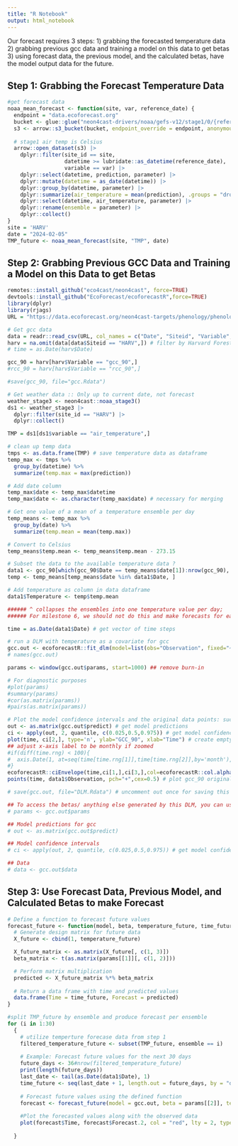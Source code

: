 ```yaml
---
title: "R Notebook"
output: html_notebook
---
```

Our forecast requires 3 steps: 
1) grabbing the forecasted temperature data
2) grabbing previous gcc data and training a model on this data to get betas
3) using forecast data, the previous model, and the calculated betas, have the model output data for the future. 


## Step 1: Grabbing the Forecast Temperature Data
```r
#get forecast data
noaa_mean_forecast <- function(site, var, reference_date) {
  endpoint = "data.ecoforecast.org"
  bucket <- glue::glue("neon4cast-drivers/noaa/gefs-v12/stage1/0/{reference_date}")
  s3 <- arrow::s3_bucket(bucket, endpoint_override = endpoint, anonymous = TRUE)
  
  # stage1 air temp is Celsius
  arrow::open_dataset(s3) |>
    dplyr::filter(site_id == site,
                  datetime >= lubridate::as_datetime(reference_date),
                  variable == var) |>
    dplyr::select(datetime, prediction, parameter) |>
    dplyr::mutate(datetime = as_date(datetime)) |>
    dplyr::group_by(datetime, parameter) |>
    dplyr::summarize(air_temperature = mean(prediction), .groups = "drop") |>
    dplyr::select(datetime, air_temperature, parameter) |>
    dplyr::rename(ensemble = parameter) |>
    dplyr::collect()
}
site = 'HARV'
date = "2024-02-05"
TMP_future <- noaa_mean_forecast(site, "TMP", date)
```


## Step 2: Grabbing Previous GCC Data and Training a Model on this Data to get Betas
```r
remotes::install_github("eco4cast/neon4cast", force=TRUE)
devtools::install_github("EcoForecast/ecoforecastR",force=TRUE)
library(dplyr)
library(rjags)
URL = "https://data.ecoforecast.org/neon4cast-targets/phenology/phenology-targets.csv.gz"

# Get gcc data
data = readr::read_csv(URL, col_names = c("Date", "Siteid", "Variable", "Observation"))
harv = na.omit(data[data$Siteid == "HARV",]) # filter by Harvard Forest site
# time = as.Date(harv$Date)

gcc_90 = harv[harv$Variable == "gcc_90",]
#rcc_90 = harv[harv$Variable == "rcc_90",]

#save(gcc_90, file="gcc.Rdata")
```

```r
# Get weather data :: Only up to current date, not forecast
weather_stage3 <- neon4cast::noaa_stage3()
ds1 <- weather_stage3 |> 
  dplyr::filter(site_id == "HARV") |>
  dplyr::collect()

TMP = ds1[ds1$variable == "air_temperature",]

# clean up temp data
tmps <- as.data.frame(TMP) # save temperature data as dataframe
temp_max <- tmps %>% 
  group_by(datetime) %>%
  summarize(temp.max = max(prediction))

# Add date column
temp_max$date <- temp_max$datetime
temp_max$date <- as.character(temp_max$date) # necessary for merging

# Get one value of a mean of a temperature ensemble per day
temp_means <- temp_max %>% 
  group_by(date) %>%
  summarize(temp.mean = mean(temp.max))

# Convert to Celsius
temp_means$temp.mean <- temp_means$temp.mean - 273.15

# Subset the data to the available temperature data ?
data1 <- gcc_90[which(gcc_90$Date == temp_means$date[1]):nrow(gcc_90), ]
temp <- temp_means[temp_means$date %in% data1$Date, ]

# Add temperature as column in data dataframe
data1$Temperature <- temp$temp.mean

###### ^ collapses the ensembles into one temperature value per day; 
###### For milestone 6, we should not do this and make forecasts for each ensemble 

time = as.Date(data1$Date) # get vector of time steps

# run a DLM with temperature as a covariate for gcc
gcc.out <- ecoforecastR::fit_dlm(model=list(obs="Observation", fixed="~ 1 + X + Temperature"), data1)
# names(gcc.out)

params <- window(gcc.out$params, start=1000) ## remove burn-in

# For diagnostic purposes
#plot(params)
#summary(params)
#cor(as.matrix(params))
#pairs(as.matrix(params))

# Plot the model confidence intervals and the original data points: success!
out <- as.matrix(gcc.out$predict) # get model predictions
ci <- apply(out, 2, quantile, c(0.025,0.5,0.975)) # get model confidence intervals
plot(time, ci[2,], type='n', ylab="GCC_90", xlab="Time") # create empty plot with proper axes
## adjust x-axis label to be monthly if zoomed
#if(diff(time.rng) < 100){ 
#  axis.Date(1, at=seq(time[time.rng[1]],time[time.rng[2]],by='month'), format = "%Y-%m")
#}
ecoforecastR::ciEnvelope(time,ci[1,],ci[3,],col=ecoforecastR::col.alpha("lightBlue",0.75)) # add 25% and 75% confidence intervals
points(time, data1$Observation, pch="+",cex=0.5) # plot gcc_90 original points

# save(gcc.out, file="DLM.Rdata") # uncomment out once for saving this historical forecast

## To access the betas/ anything else generated by this DLM, you can use the following:
# params <- gcc.out$params

## Model predictions for gcc
# out <- as.matrix(gcc.out$predict)

## Model confidence intervals
# ci <- apply(out, 2, quantile, c(0.025,0.5,0.975)) # get model confidence intervals

## Data
# data <- gcc.out$data
```


## Step 3: Use Forecast Data,  Previous Model, and Calculated Betas to make Forecast

```r
# Define a function to forecast future values
forecast_future <- function(model, beta, temperature_future, time_future) {
  # Generate design matrix for future data
  X_future <- cbind(1, temperature_future)

  X_future_matrix <- as.matrix(X_future[, c(1, 3)])
  beta_matrix <- t(as.matrix(params[[1]][, c(1, 2)]))

  # Perform matrix multiplication
  predicted <- X_future_matrix %*% beta_matrix
  
  # Return a data frame with time and predicted values
  data.frame(Time = time_future, Forecast = predicted)
}

#split TMP_future by ensemble and produce forecast per ensemble
for (i in 1:30) 
  {
    # utilize temperture forecase data from step 1
    filtered_temperature_future <- subset(TMP_future, ensemble == i)
    
    # Example: Forecast future values for the next 30 days
    future_days <- 36#nrow(filtered_temperature_future)
    print(length(future_days))
    last_date <- tail(as.Date(data1$Date), 1)
    time_future <- seq(last_date + 1, length.out = future_days, by = "day")
                
    # Forecast future values using the defined function
    forecast <- forecast_future(model = gcc.out, beta = params[[2]], temperature_future = filtered_temperature_future, time_future = time_future)
                
    #Plot the forecasted values along with the observed data
    plot(forecast$Time, forecast$Forecast.2, col = "red", lty = 2, type = 'b', xlab = "Date", ylab = "Temperature (C°)")
    
  }


```
